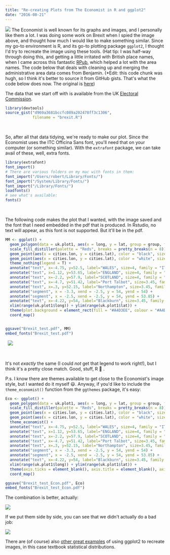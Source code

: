 ```yaml
---
title: "Re-creating Plots from The Economist in R and ggplot2"
date: "2016-08-21"
---
```


![](images/economist.png)
The Economist is well known for its graphs and images, and I personally like them a lot. I was doing some work on Brexit when I spied the image above, and thought how much I would like to make something similar. Since my go-to environment is R, and its go-to plotting package `ggplot2`, I thought I'd try to recreate the image using these tools. (Hat tip: I was half-way through doing this, and getting a little irritated with British place names, when I came across this fantastic [RPub](http://rpubs.com/rouille/191996), which helped a lot with the area names. The code below that deals with cleaning up and merging the administrative area data comes from Benjamin. (\*Edit: this code chunk was hugh, so I think it's better to source it from GitHub gists. That's what the code below does now. The original is [here](https://gist.github.com/RobertMyles/d969a3681bccfc089a202478ff3c1306))

The data that we start off with is available from the UK [Electoral Commission](http://www.electoralcommission.org.uk/find-information-by-subject/elections-and-referendums/past-elections-and-referendums/eu-referendum).

```r
library(devtools)
source_gist("d969a3681bccfc089a202478ff3c1306",
            filename = "brexit.R")
```

&nbsp;

So, after all that data tidying, we're ready to make our plot. Since the Economist uses the ITC Officina Sans font, you'll need that on your computer (or something similar). With the `extrafont` package, we can take avail of these, well, extra fonts.

```r
library(extrafont)
font_import()
# There are various folders on my mac with fonts in them:
font_import("/Users/robert/Library/Fonts/")
font_import("/System/Library/Fonts/")
font_import("/Library/Fonts/")
loadfonts()
# see what's available:
fonts()
```

&nbsp;

The following code makes the plot that I wanted, with the image saved and the font that I need embedded in the pdf that is produced. In Rstudio, no text will appear, as this font is not supported. But it'll be in the pdf.

```r
MM <- ggplot() +
  geom_polygon(data = uk.plot1, aes(x = long, y = lat, group = group, fill = Import_shock), colour = "white", size = 0.1) +
  scale_fill_distiller(palette = "Reds", breaks = pretty_breaks(n = 8)) +
  geom_point(aes(x = cities.lon, y = cities.lat), color = "black", size = 2.5, shape = 21, fill = "black") +
  geom_point(aes(x = cities.lon, y = cities.lat), color = "white", size = 1, shape = 21, fill = "white") +
  theme_nothing(legend = T) +
  annotate("text", x=-4.75, y=52.5, label="WALES", size=4, family = "ITCOfficinaSans LT Book") +
  annotate("text", x=1.12, y=53.65, label="ENGLAND", size=4, family = "ITCOfficinaSans LT Book") +
  annotate("text", x=-2.2, y=57.9, label="SCOTLAND", size=4, family = "ITCOfficinaSans LT Book") +
  annotate("text", x=-4.7, y=51.42, label="Port Talbot", size=3.45, family = "ITCOfficinaSans LT Book") +
  annotate("text", x=.3, y=52.15, label="Northampton", size=3.45, family = "ITCOfficinaSans LT Book") +
  annotate("segment", x = -3.3, xend = -2.5, y = 54, yend = 54) +
  annotate("segment", x = -2.5, xend = -2.5, y = 54, yend = 53.85) +
  annotate("text", x=-4.22, y=54, label="Blackburn", size=3.45, family = "ITCOfficinaSans LT Book") +
  xlim(range(uk.plot1$long)) + ylim(range(uk.plot1$lat)) +
  theme(plot.background = element_rect(fill = "#A4D3EE", colour = "#A4D3EE"), panel.background = element_rect(fill = "#A4D3EE", colour = "#A4D3EE"), legend.position = "none") +
  coord_map()


ggsave("Brexit_test.pdf", MM)
embed_fonts("Brexit_test.pdf")
```

&nbsp;
![](http://i.imgur.com/P43D0jh.png)

&nbsp;

It's not _exactly_ the same (I could _not_ get that legend to work right!), but I think it's a pretty close match. Good, stuff, R 👏 .

P.s. I know there are themes available to get close to the Economist's image style, but I wanted do it myself 😃. Anyway, if you'd like to include the `theme_economist()` function from the `ggthemes` package, it's easy:

```r
Eco <- ggplot() +
  geom_polygon(data = uk.plot1, aes(x = long, y = lat, group = group, fill = Import_shock), colour = "white", size = 0.1) +
  scale_fill_distiller(palette = "Reds", breaks = pretty_breaks(n = 8)) +
  geom_point(aes(x = cities.lon, y = cities.lat), color = "black", size = 2.5, shape = 21, fill = "black") +
  geom_point(aes(x = cities.lon, y = cities.lat), color = "white", size = 1, shape = 21, fill = "white") +
  theme_economist() +
  annotate("text", x=-4.75, y=52.5, label="WALES", size=4, family = "ITCOfficinaSans LT Book") +
  annotate("text", x=1.12, y=53.65, label="ENGLAND", size=4, family = "ITCOfficinaSans LT Book") +
  annotate("text", x=-2.2, y=57.9, label="SCOTLAND", size=4, family = "ITCOfficinaSans LT Book") +
  annotate("text", x=-4.7, y=51.42, label="Port Talbot", size=3.45, family = "ITCOfficinaSans LT Book") +
  annotate("text", x=.3, y=52.15, label="Northampton", size=3.45, family = "ITCOfficinaSans LT Book") +
  annotate("segment", x = -3.3, xend = -2.5, y = 54, yend = 54) +
  annotate("segment", x = -2.5, xend = -2.5, y = 54, yend = 53.85) +
  annotate("text", x=-4.22, y=54, label="Blackburn", size=3.45, family = "ITCOfficinaSans LT Book") +
  xlim(range(uk.plot1$long)) + ylim(range(uk.plot1$lat)) +
  theme(axis.ticks = element_blank(), axis.title = element_blank(), axis.text = element_blank(), panel.grid.major.y = element_blank(), legend.position = "none") +
  coord_map()

ggsave("Brexit_test_Econ.pdf", Eco)
embed_fonts("Brexit_test_Econ.pdf")
```

The combination is better, actually:

![](http://i.imgur.com/t5322ak.png)

If we put them side by side, you can see that we didn't actually do a bad job:

![](https://i.imgur.com/HvWQ652.png)

<blockquote class="imgur-embed-pub" lang="en" data-id="a/ivQ5t"><a href="//imgur.com/ivQ5t"></a></blockquote><script async src="//s.imgur.com/min/embed.js" charset="utf-8"></script>

There are (of course) also [other great examples](http://rpsychologist.com/creating-a-typical-textbook-illustration-of-statistical-power-using-either-ggplot-or-base-graphics?utm_content=buffer9beb5&utm_medium=social&utm_source=twitter.com&utm_campaign=buffer) of using ggplot2 to recreate images, in this case textbook statistical distributions.
